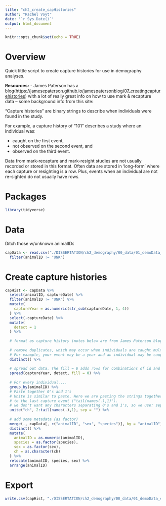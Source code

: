 ```yaml
---
title: "ch2_create_capHistories"
author: "Rachel Voyt"
date: '`r Sys.Date()`'
output: html_document
---
```


```r
knitr::opts_chunk$set(echo = TRUE)
```

# Overview

Quick little script to create capture histories for use in demography analyses.

**Resources:** - James Paterson has a
blog(<https://jamesepaterson.github.io/jamespatersonblog/07_creatingcapturehistories>)
with a lot of really great info on how to use mark & recapture data -- some background info from this site:

"Capture histories" are binary strings to describe when individuals were
found in the study.

For example, a capture history of "101" describes a study where an
individual was:

-   caught on the first event,
-   not observed on the second event, and
-   observed on the third event.

Data from mark-recapture and mark-resight studies are not usually
recorded or stored in this format. Often data are stored in 'long-form'
where each capture or resighting is a row. Plus, events when an
individual are not re-sighted do not usually have rows.

# Packages

```r
library(tidyverse)
```

# Data

Ditch those w/unknown animalIDs

```r
capData <- read.csv("./DISSERTATION/ch2_demography/00_data/01_demoData_clean/captureData_byIndividual_v6.csv") %>%
  filter(animalID != "UNK")
```

# Create capture histories

```r
capHist <- capData %>%
  select(animalID, captureDate) %>%
  filter(animalID != "UNK") %>%
  mutate(
    captureYear = as.numeric(str_sub(captureDate, 1, 4))
  ) %>%
  select(-captureDate) %>%
  mutate(
    detect = 1
  ) %>%
  
  # format as capture history (notes below are from James Paterson blog)
  
  # remove duplicates, which may occur when individuals are caught multiple times in an event
  # For example, your event may be a year and an individual may be caught multiple times in a year.
  distinct() %>%
  
  # spread out data. The fill = 0 adds rows for combinations of id and event where individuals were not observerd
  spread(captureYear, detect, fill = 0) %>% 
  
  # For every individual....
  group_by(animalID) %>%
  # Paste together 0's and 1's
  # Unite is similar to paste. Here we are pasting the strings together from the second column (first capture event)
  # to the last capture event ("tail(names(.),1)").
  # we don't want any characters separating 0's and 1's, so we use: sep = ""
  unite("ch", 2:tail(names(.),1), sep = "") %>%
  
  # add some metadata (as factor)
  merge(., capData[, c("animalID", "sex", "species")], by = "animalID") %>%
  distinct() %>%
  mutate(
    animalID = as.numeric(animalID),
    species = as.factor(species),
    sex = as.factor(sex),
    ch = as.character(ch)
  ) %>%
  relocate(animalID, species, sex) %>%
  arrange(animalID)
```

# Export

```r
write.csv(capHist, "./DISSERTATION/ch2_demography/00_data/01_demoData_clean/captureHistories_2009to2023.csv", row.names = F)
```

